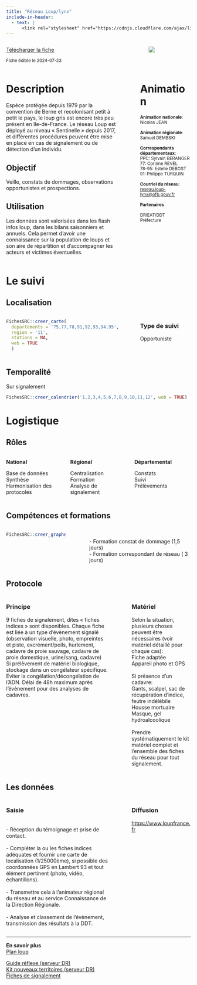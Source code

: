 ```yaml
---
title: "Réseau Loup/lynx"
include-in-header:
  - text: |
      <link rel="stylesheet" href="https://cdnjs.cloudflare.com/ajax/libs/font-awesome/6.0.0-beta3/css/all.min.css">
---
```


:::::::::::::: {.columns}
::: {.column width="70%"}
<a href="loup.xlsx" class="btn btn-primary" download>
  <i class="fas fa-file-arrow-down"></i> Télécharger la fiche
</a>

<small>Fiche éditée le 2024-07-23</small>

:::
::: {.column width="5%"}
:::
::: {.column width="25%"}
<img src="https://www.loupfrance.fr/wp-content/uploads/Logo-xl-reseau-Loup-lynx-558x374.jpg" style="max-width:100%; max-height:150px; ">

:::
::::::::::::::


:::::::::::::: {.columns}
::: {.column width="65%"}
# Description

Espèce protégée depuis 1979 par la convention de Berne et recolonisant petit à petit le pays, le loup gris est encore très peu présent  en Ile-de-France. Le réseau Loup est déployé au niveau « Sentinelle » depuis 2017, et différentes procédures peuvent être mise en place en cas de signalement ou de détection d’un individu.


## Objectif

Veille, constats de dommages, observations opportunistes et prospections.

## Utilisation

Les données sont valorisées dans les flash infos loup, dans les bilans saisonniers et annuels. Cela permet d’avoir une connaissance sur la population de loups et son aire de répartition et d’accompagner les acteurs et victimes éventuelles.
:::
::: {.column width="5%"}
:::
::: {.column width="30%"}
# Animation
<small>
<b>Animation nationale</b>:<br>Nicolas JEAN<br><br><b>Animation régionale</b>:<br>Samuel DEMBSKI<br><br><b>Correspondants départementaux</b>:<br>PPC: Sylvain BERANGER<br>77: Corinne REVEL<br>78-95: Estelle DEBOST<br>91: Philippe TURQUIN<br><br><b>Courriel du réseau</b>:<br><a href='mailto:reseau.loup-lynx@ofb.gouv.fr'>reseau.loup-lynx@ofb.gouv.fr</a>

<b>Partenaires</b>

DRIEAT/DDT<br>Préfecture
</small>
:::
::::::::::::::

# Le suivi

## Localisation
:::::::::::::: {.columns}
::: {.column width="67%"}

```r
FichesSRC::creer_carte(
  departements = '75,77,78,91,92,93,94,95',
  region = '11',
  stations = NA,
  web = TRUE
  )
```

:::
:::{.column width="3%"}
:::
:::{.column width="30%"}
### Type de suivi
Opportuniste
:::
::::::::::::::
## Temporalité
Sur signalement


```r
FichesSRC::creer_calendrier('1,2,3,4,5,6,7,8,9,10,11,12', web = TRUE)
```


# Logistique

## Rôles
:::::::::::::: {.columns}
::: {.column width="33%"}
<b>National</b>

Base de données<br>Synthèse<br>Harmonisation des protocoles
:::
::: {.column width="33%"}
<b>Régional</b>

Centralisation<br>Formation<br>Analyse de signalement
:::
::: {.column width="33%"}
<b>Départemental</b>

Constats<br>Suivi<br>Prélèvements
:::
::::::::::::::

## Compétences et formations

:::::::::::::: {.columns}
::: {.column width="35%"}

```r
FichesSRC::creer_graphe_expertise('Maitrise', '1')
```


:::
::: {.column width="5%"}
:::
::: {.column width="60%"}
<br>- Formation constat de dommage (1,5 jours)<br>- Formation correspondant de réseau ( 3 jours)
:::
::::::::::::::


## Protocole
:::::::::::::: {.columns}
::: {.column width="60%"}
### Principe

9 fiches de signalement, dites « fiches indices » sont disponibles. Chaque fiche est liée à un type d’évènement signalé (observation visuelle, photo, empreintes et piste, excrément/poils, hurlement, cadavre de proie sauvage, cadavre de proie domestique, urine/sang, cadavre)<br>Si prélèvement de matériel biologique, stockage dans un congélateur spécifique. Eviter la congélation/décongélation de l’ADN. Délai de 48h maximum après l’évènement pour des analyses de cadavres.<br>
:::
::: {.column width="5%"}
:::
::: {.column width="35%"}
### Matériel

Selon la situation, plusieurs choses peuvent être nécessaires  (voir matériel détaillé pour chaque cas): <br>Fiche adaptée<br>Appareil photo et GPS<br><br>Si présence d’un cadavre: <br>Gants, scalpel, sac de récupération d’indice, feutre indélébile<br>Housse mortuaire<br>Masque, gel hydroalcoolique<br><br>Prendre systématiquement le kit matériel complet et l’ensemble des fiches du réseau pour tout signalement.
:::
::::::::::::::

## Les données

:::::::::::::: {.columns}
::: {.column width="60%"}
### Saisie

<br>- Réception du témoignage et prise de contact.<br><br>- Compléter la ou les fiches indices adéquates et fournir une carte de localisation (1/25000ème), si possible des coordonnées GPS en Lambert 93 et tout élément pertinent (photo, vidéo, échantillons).<br><br>- Transmettre cela à l’animateur régional du réseau et au service Connaissance de la Direction Régionale.<br><br>- Analyse et classement de l’évènement, transmission des résultats à la DDT.
:::
::: {.column width="5%"}
:::
::: {.column width="35%"}
### Diffusion

<a href='https://www.loupfrance.fr'>https://www.loupfrance.fr</a>
:::
::::::::::::::

<hr>

<div class="card">
  <b>En savoir plus</b><br>
  <a href="https://agriculture.gouv.fr/plan-loup-un-nouveau-cadre-national-dactions-pour-renforcer-la-coexistence-du-loup-et-des-activites"> Plan loup</a><br>
  
  
  <a href="\\ad.intra\dfs\COMMUNS\REGIONS\IDF\DR\05_CONNAISSANCE\Loup\Guide réflexe réseau Loup Lynx_DRIDF_v2.3.pdf">Guide réflexe (serveur DR)</a><br>
  <a href="\\ad.intra\dfs\COMMUNS\REGIONS\IDF\DR\05_CONNAISSANCE\Loup\01_Documentation\KIT_Nouveaux_Territoires.pdf"> Kit nouveaux territoires (serveur DR)</a><br>
  <a href="\\ad.intra\dfs\COMMUNS\REGIONS\IDF\DR\05_CONNAISSANCE\Loup">Fiches de signalement</a><br>
</div>
